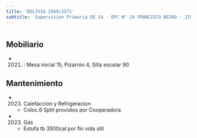 ```yaml
---
title: 'BOLIVIA 2569/2571'
subtitle: 'Supervisión Primaria DE 14 - EPC N° 24 FRANCISCO BEIRO - JIN D (EPCJS 24/14°) [S]'
---
```


#


## Mobiliario

*  (2021) : Mesa inicial 15, Pizarrón 4, Silla escolar 90 





## Mantenimiento

*  (2023) Calefaccion y Refrigeracion 
    + Coloc.6 Split provistos por Cooperadora

*  (2023) Gas 
    + Estufa tb 3500cal por fin vida útil




